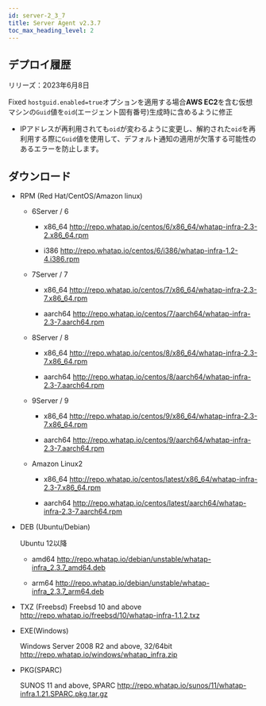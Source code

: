 ```yaml
---
id: server-2_3_7
title: Server Agent v2.3.7
toc_max_heading_level: 2
---
```


## デプロイ履歴

リリーズ：2023年6月8日

<p><Status>Fixed</Status> <code>hostguid.enabled=true</code>オプションを適用する場合<b>AWS EC2</b>を含む仮想マシンの<code>Guid</code>値を<code>oid</code>(エージェント固有番号)生成時に含めるように修正</p>

-   IPアドレスが再利用されても<code>oid</code>が変わるように変更し、解約された<code>oid</code>を再利用する際に<code>Guid</code>値を使用して、デフォルト通知の適用が欠落する可能性のあるエラーを防止します。

## ダウンロード

-   RPM (Red Hat/CentOS/Amazon linux)

    -   6Server / 6

        -   x86_64 http://repo.whatap.io/centos/6/x86_64/whatap-infra-2.3-2.x86_64.rpm

        -   i386 http://repo.whatap.io/centos/6/i386/whatap-infra-1.2-4.i386.rpm

    -   7Server / 7

        -   x86_64 http://repo.whatap.io/centos/7/x86_64/whatap-infra-2.3-7.x86_64.rpm

        -   aarch64 http://repo.whatap.io/centos/7/aarch64/whatap-infra-2.3-7.aarch64.rpm

    -   8Server / 8

        -   x86_64 http://repo.whatap.io/centos/8/x86_64/whatap-infra-2.3-7.x86_64.rpm

        -   aarch64 http://repo.whatap.io/centos/8/aarch64/whatap-infra-2.3-7.aarch64.rpm

    -   9Server / 9

        -   x86_64 http://repo.whatap.io/centos/9/x86_64/whatap-infra-2.3-7.x86_64.rpm

        -   aarch64 http://repo.whatap.io/centos/9/aarch64/whatap-infra-2.3-7.aarch64.rpm

    -   Amazon Linux2

        -   x86_64 http://repo.whatap.io/centos/latest/x86_64/whatap-infra-2.3-7.x86_64.rpm

        -   aarch64 http://repo.whatap.io/centos/latest/aarch64/whatap-infra-2.3-7.aarch64.rpm

-   DEB (Ubuntu/Debian)

    Ubuntu 12以降

    -   amd64 http://repo.whatap.io/debian/unstable/whatap-infra_2.3.7_amd64.deb

    -   arm64 http://repo.whatap.io/debian/unstable/whatap-infra_2.3.7_arm64.deb

-   TXZ (Freebsd)
    Freebsd 10 and above http://repo.whatap.io/freebsd/10/whatap-infra-1.1.2.txz

-   EXE(Windows)

    Windows Server 2008 R2 and above, 32/64bit http://repo.whatap.io/windows/whatap_infra.zip

-   PKG(SPARC)

    SUNOS 11 and above, SPARC http://repo.whatap.io/sunos/11/whatap-infra.1.21.SPARC.pkg.tar.gz
